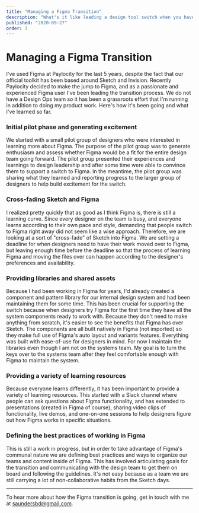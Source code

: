 ```yaml
---
title: "Managing a Figma Transition"
description: "What's it like leading a design tool switch when you have no Design Ops? I'm documenting the process here."
published: "2020-09-27"
order: 3
---
```


# Managing a Figma Transition

I've used Figma at Paylocity for the last 5 years, despite the fact that our official toolkit has been based around Sketch and Invision. Recently Paylocity decided to make the jump to Figma, and as a passionate and experienced Figma user I've been leading the transition process. We do not have a Design Ops team so it has been a grassroots effort that I'm running in addition to doing my product work. Here's how it's been going and what I've learned so far.

<PostImage
  alt="The Figma logo"
  src="/images/projects/figma/figma-logo.png"
  width="1800"
  height="1008"
/>

### Initial pilot phase and generating excitement

We started with a small pilot group of designers who were interested in learning more about Figma. The purpose of the pilot group was to generate enthusiasm and assess whether Figma would be a fit for the entire design team going forward. The pilot group presented their experiences and learnings to design leadership and after some time were able to convince them to support a switch to Figma. In the meantime, the pilot group was sharing what they learned and reporting progress to the larger group of designers to help build excitement for the switch.

### Cross-fading Sketch and Figma

I realized pretty quickly that as good as I think Figma is, there is still a learning curve. Since every designer on the team is busy, and everyone learns according to their own pace and style, demanding that people switch to Figma right away did not seem like a wise approach. Therefore, we are looking at a sort of "cross-fade" of Sketch into Figma. We are setting a deadline for when designers need to have their work moved over to Figma, but leaving enough time before the deadline so that the process of learning Figma and moving the files over can happen according to the designer's preferences and availability.

### Providing libraries and shared assets

Because I had been working in Figma for years, I'd already created a component and pattern library for our internal design system and had been maintaining them for some time. This has been crucial for supporting the switch because when designers try Figma for the first time they have all the system components ready to work with. Because they don't need to make anything from scratch, it's easier to see the benefits that Figma has over Sketch. The components are all built natively in Figma (not imported) so they make full use of Figma's auto layout and variants features. Everything was built with ease-of-use for designers in mind. For now I maintain the libraries even though I am not on the systems team. My goal is to turn the keys over to the systems team after they feel comfortable enough with Figma to maintain the system.

### Providing a variety of learning resources

Because everyone learns differently, it has been important to provide a variety of learning resources. This started with a Slack channel where people can ask questions about Figma functionality, and has extended to presentations (created in Figma of course), sharing video clips of functionality, live demos, and one-on-one sessions to help designers figure out how Figma works in specific situations.

### Defining the best practices of working in Figma

This is still a work in progress, but in order to take advantage of Figma's communal nature we are defining best practices and ways to organize our teams and content inside of Figma. This has involved articulating goals for the transition and communicating with the design team to get them on board and following the guidelines. It's not easy because as a team we are still carrying a lot of non-collaborative habits from the Sketch days.


---

To hear more about how the Figma transition is going, get in touch with me at [saundersbd@gmail.com](mailto:saundersbd@gmail.com).
